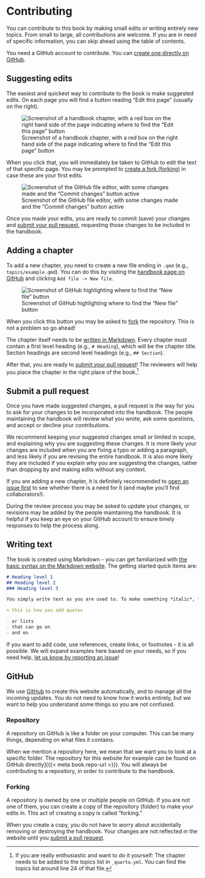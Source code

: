 # Contributing {.unnumbered}

You can contribute to this book by making small edits or writing entirely new topics. From small to large, all contributions are welcome. If you are in need of specific information, you can skip ahead using the table of contents.

:::{.callout-note}
You need a GitHub account to contribute. You can [create one directly on GitHub](https://github.com/signup).
:::

## Suggesting edits

The easiest and quickest way to contribute to the book is make suggested edits. On each page you will find a button reading "Edit this page" (usually on the right). 

![Screenshot of a handbook chapter, with a red box on the right hand side of the page indicating where to find the "Edit this page" button](public/Screenshot%202023-12-19%20at%2010.41.49.png)

When you click that, you will immediately be taken to GitHub to edit the text of that specific page. You may be prompted to [create a fork (forking)](#forking) in case these are your first edits.

![Screenshot of the GitHub file editor, with some changes made and the "Commit changes" button active](public/Screenshot%202023-12-19%20at%2010.45.42.png)

Once you made your edits, you are ready to commit (save) your changes and [submit your pull request](#submit-a-pull-request), requesting those changes to be included in the handbook.

## Adding a chapter

To add a new chapter, you need to create a new file ending in `.qmd` (e.g., `topics/example.qmd`). You can do this by visiting the [handbook page on GitHub]({{< meta book.repo-url >}}) and clicking `Add file -> New file`.

![Screenshot of GitHub highlighting where to find the "New file" button](public/Screenshot%202023-12-19%20at%2010.54.20.png)

When you click this button you may be asked to [fork](#forking) the repository. This is not a problem so go ahead!

The chapter itself needs to be [written in Markdown](#writing-text). Every chapter must contain a first level heading (e.g., `# Heading`), which will be the chapter title. Section headings are second level headings (e.g., `## Section`). 

After that, you are ready to [submit your pull request](#submit-a-pull-request)! The reviewers will help you place the chapter in the right place of the book.[^1]

[^1]: If you are really enthusiastic and want to do it yourself: The chapter needs to be added to the topics list in `_quarto.yml`. You can find the topics list around line 24 of that file.

## Submit a pull request 

Once you have made suggested changes, a pull request is the way for you to ask for your changes to be incorporated into the handbook. The people maintaining the handbook will review what you wrote, ask some questions, and accept or decline your contributions. 

We recommend keeping your suggested changes small or limited in scope, and explaining why you are suggesting these changes. It is more likely your changes are included when you are fixing a typo or adding a paragraph, and less likely if you are revising the entire handbook. It is also more likely they are included if you explain why you are suggesting the changes, rather than dropping by and making edits without any context. 

If you are adding a new chapter, it is definitely recommended to [open an issue first]({{< meta book.issue-url >}}) to see whether there is a need for it (and maybe you'll find collaborators!).

During the review process you may be asked to update your changes, or revisions may be added by the people maintaining the handbook. It is helpful if you keep an eye on your GitHub account to ensure timely responses to help the process along.

## Writing text

The book is created using Markdown - you can get familiarized with [the basic syntax on the Markdown website](https://www.markdownguide.org/basic-syntax). The getting started quick items are:

```md
# Heading level 1
## Heading level 2
### Heading level 3

You simply write text as you are used to. To make something *italic*, **bold**, or ***bold and italic***.

> this is how you add quotes

- or lists
- that can go on 
- and on
```

If you want to add code, use references, create links, or footnotes - it is all possible. We will expand examples here based on your needs, so if you need help, [let us know by reporting an issue]({{< meta book.issue-url >}})!

## GitHub 

We use [GitHub](https://github.com) to create this website automatically, and to manage all the incoming updates. You do not need to know how it works entirely, but we want to help you understand some things so you are not confused.

### Repository

A repository on GitHub is like a folder on your computer. This can be many things, depending on what files it contains. 

When we mention a repository here, we mean that we want you to look at a specific folder. The repository for this website for example can be found on GitHub directly]({{< meta book.repo-url >}}). You will always be contributing to a repository, in order to contribute to the handbook.

### Forking

A repository is owned by one or multiple people on GitHub. If you are not one of them, you can create a copy of the repository (folder) to make your edits in. This act of creating a copy is called "forking."

When you create a copy, you do not have to worry about accidentally removing or destroying the handbook. Your changes are not reflected in the website until you [submit a pull request](#submit-a-pull-request).

<!-- ## Adding references -->

